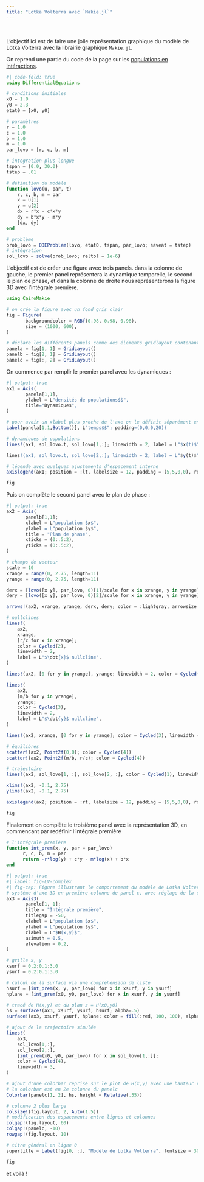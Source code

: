 ```yaml
---
title: "Lotka Volterra avec `Makie.jl`"
---
```


\

L'objectif ici est de faire une jolie représentation graphique du modèle de Lotka Volterra avec la librairie graphique `Makie.jl`.

On reprend une partie du code de la page sur les [populations en intéractions](pop_interactions.qmd).

```julia
#| code-fold: true
using DifferentialEquations

# conditions initiales
x0 = 1.0
y0 = 2.3
etat0 = [x0, y0]

# paramètres
r = 1.0
c = 1.0
b = 1.0
m = 1.0
par_lovo = [r, c, b, m]

# integration plus longue
tspan = (0.0, 30.0)
tstep = .01

# définition du modèle
function lovo(u, par, t)
    r, c, b, m = par
    x = u[1]
    y = u[2]
    dx = r*x - c*x*y
    dy = b*x*y - m*y
    [dx, dy]
end

# problème
prob_lovo = ODEProblem(lovo, etat0, tspan, par_lovo; saveat = tstep)
# intégration
sol_lovo = solve(prob_lovo; reltol = 1e-6)
```

L'objectif est de créer une figure avec trois panels. dans la colonne de gauche, le premier panel représentera la dynamique temporelle, le second le plan de phase, et dans la colonne de droite nous représenterons la figure 3D avec l'intégrale première.

```julia
using CairoMakie

# on crée la figure avec un fond gris clair
fig = Figure(
       backgroundcolor = RGBf(0.98, 0.98, 0.98),
       size = (1000, 600),
)

# déclare les différents panels comme des éléments gridlayout contenant les plots
panela = fig[1, 1] = GridLayout()
panelb = fig[2, 1] = GridLayout()
panelc = fig[:, 2] = GridLayout()
```

On commence par remplir le premier panel avec les dynamiques :

```julia
#| output: true
ax1 = Axis(
       panela[1,1],
       ylabel = L"densités de populations$$",
       title="Dynamiques",
)

# pour avoir un xlabel plus proche de l'axe on le définit séparément en réglant manuellement l'espacement/padding
Label(panela[1,1,Bottom()], L"temps$$"; padding=(0,0,0,20))

# dynamiques de populations
lines!(ax1, sol_lovo.t, sol_lovo[1,:]; linewidth = 2, label = L"$x(t)$")

lines!(ax1, sol_lovo.t, sol_lovo[2,:]; linewidth = 2, label = L"$y(t)$")

# légende avec quelques ajustements d'espacement interne
axislegend(ax1; position = :lt, labelsize = 12, padding = (5,5,0,0), rowgap = -5)

fig
```

Puis on complète le second panel avec le plan de phase :

```julia
#| output: true
ax2 = Axis(
       panelb[1,1];
       xlabel = L"population $x$",
       ylabel = L"population $y$",
       title = "Plan de phase",
       xticks = (0:.5:2),
       yticks = (0:.5:2),
)

# champs de vecteur
scale = 10
xrange = range(0, 2.75, length=11)
yrange = range(0, 2.75, length=11)

derx = [lovo([x y], par_lovo, 0)[1]/scale for x in xrange, y in yrange]
dery = [lovo([x y], par_lovo, 0)[2]/scale for x in xrange, y in yrange]

arrows!(ax2, xrange, yrange, derx, dery; color = :lightgray, arrowsize = 10)

# nullclines
lines!(
    ax2,
    xrange,
    [r/c for x in xrange];
    color = Cycled(2),
    linewidth = 2,
    label = L"$\dot{x}$ nullcline",
)

lines!(ax2, [0 for y in yrange], yrange; linewidth = 2, color = Cycled(2))

lines!(
    ax2,
    [m/b for y in yrange],
    yrange;
    color = Cycled(3),
    linewidth = 2,
    label = L"$\dot{y}$ nullcline",
)

lines!(ax2, xrange, [0 for y in yrange]; color = Cycled(3), linewidth = 2)

# équilibres
scatter!(ax2, Point2f(0,0); color = Cycled(4))
scatter!(ax2, Point2f(m/b, r/c); color = Cycled(4))

# trajectoire
lines!(ax2, sol_lovo[1, :], sol_lovo[2, :], color = Cycled(1), linewidth = 2)

xlims!(ax2, -0.1, 2.75)
ylims!(ax2, -0.1, 2.75)

axislegend(ax2; position = :rt, labelsize = 12, padding = (5,5,0,0), rowgap = -5)

fig
```

Finalement on complète le troisième panel avec la représentation 3D, en commencant par redéfinir l'intégrale première

```julia
# l'intégrale première
function int_prem(x, y, par = par_lovo)
      r, c, b, m = par
      return -r*log(y) + c*y - m*log(x) + b*x
end
```


```julia
#| output: true
#| label: fig-LV-complex
#| fig-cap: Figure illustrant le comportement du modèle de Lotka Volterra
# système d'axe 3D en première colonne de panel c, avec réglage de la caméra
ax3 = Axis3(
       panelc[1, 1];
       title = "Intégrale première",
       titlegap = -50,
       xlabel = L"population $x$",
       ylabel = L"population $y$",
       zlabel = L"$H(x,y)$",
       azimuth = 0.5,
       elevation = 0.2,
)

# grille x, y
xsurf = 0.2:0.1:3.0
ysurf = 0.2:0.1:3.0

# calcul de la surface via une compréhension de liste
hsurf = [int_prem(x, y, par_lovo) for x in xsurf, y in ysurf]
hplane = [int_prem(x0, y0, par_lovo) for x in xsurf, y in ysurf]

# tracé de H(x,y) et du plan z = H(x0,y0)
hs = surface!(ax3, xsurf, ysurf, hsurf; alpha=.5)
surface!(ax3, xsurf, ysurf, hplane; color = fill(:red, 100, 100), alpha = .3)

# ajout de la trajectoire simulée
lines!(
    ax3,
    sol_lovo[1,:],
    sol_lovo[2,:],
    [int_prem(x0, y0, par_lovo) for x in sol_lovo[1,:]];
    color = Cycled(4),
    linewidth = 3,
)

# ajout d'une colorbar reprise sur le plot de H(x,y) avec une hauteur relative sur la colonne
# la colorbar est en 2e colonne du panelc
Colorbar(panelc[1, 2], hs, height = Relative(.55))

# colonne 2 plus large
colsize!(fig.layout, 2, Auto(1.5))
# modification des espacements entre lignes et colonnes
colgap!(fig.layout, 60)
colgap!(panelc, -10)
rowgap!(fig.layout, 10)

# titre général en ligne 0
supertitle = Label(fig[0, :], "Modèle de Lotka Volterra", fontsize = 30)

fig
```

et voilà !
